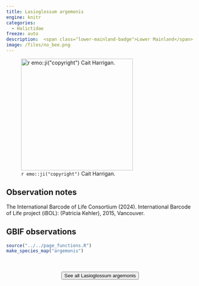 ```yaml
---
title: Lasioglossum argemonis
engine: knitr
categories:
  - Halictidae
freeze: auto
description:  <span class="lower-mainland-badge">Lower Mainland</span>
image: /files/no_bee.png
---
```

![`r emo::ji("copyright")` Cait Harrigan.](/files/no_bee.png){height=300}

## Observation notes  
The International Barcode of Life Consortium (2024). International Barcode of Life project (iBOL): (Patricia Kehler), 2015, <span class="hl-place-name">Vancouver</span>.

## GBIF observations  


```r
source("../../page_functions.R")
make_species_map("argemonis")
```
<br><br>
<center>


<a href="NA"><button type="button" class="btn btn-secondary">See all Lasioglossum argemonis <i class="fa-solid fa-arrow-up-right-from-square"></i> </button></a>
</center>
